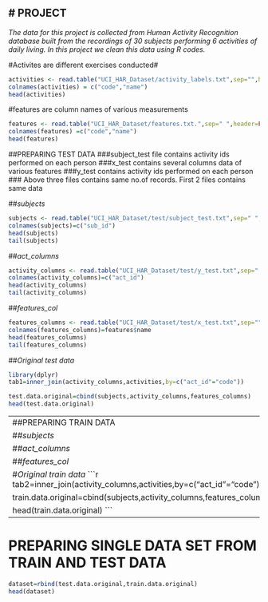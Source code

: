 # PROJECT
----------

*The data for this project is collected from  Human Activity Recognition database built from the recordings of 30 subjects performing 6 activities of daily living.
In this project we clean this data using R codes.*

#Activites are different exercises conducted#

```r
activities <- read.table("UCI_HAR_Dataset/activity_labels.txt",sep="",header=FALSE)
colnames(activities) = c("code","name")
head(activities)
```
#features are column names of various measurements
```r
features <- read.table("UCI_HAR_Dataset/features.txt.",sep=" ",header=FALSE)
colnames(features) =c("code","name")
head(features)
```

##PREPARING TEST DATA
###subject_test file contains activity ids performed on each person
###x_test contains several columns data of various features
###y_test contains activity ids performed on each person
### Above three files contains same no.of records. First 2 files contains same data

##*subjects*
```r
subjects <- read.table("UCI_HAR_Dataset/test/subject_test.txt",sep=" ",header=FALSE)
colnames(subjects)=c("sub_id")
head(subjects)
tail(subjects)
```

##*act_columns*
```r
activity_columns <- read.table("UCI_HAR_Dataset/test/y_test.txt",sep=" ",header=FALSE)
colnames(activity_columns)=c("act_id")
head(activity_columns)
tail(activity_columns)
```

##*features_col*
```r
features_columns <- read.table("UCI_HAR_Dataset/test/x_test.txt",sep="",header=FALSE)
colnames(features_columns)=features$name
head(features_columns)
tail(features_columns)
```

##*Original test data*
```r
library(dplyr)
tab1=inner_join(activity_columns,activities,by=c("act_id"="code"))

test.data.original=cbind(subjects,activity_columns,features_columns)
head(test.data.original)
```
----------------------------------------------------------------------------------------------
##PREPARING TRAIN DATA

##*subjects*
```r
subjects <- read.table("UCI_HAR_Dataset/train/subject_train.txt",sep="",header=F)
colnames(subjects)<- c("sub_id")
head(subjects)
```

##*act_columns*
```r
activity_columns <- read.table("UCI_HAR_Dataset/train/y_train.txt",sep=" ",header=FALSE)
colnames(activity_columns) <- c("act_id")
head(activity_columns)
```

##*features_col*
```r
features_columns<- read.table("UCI_HAR_Dataset/train/X_train.txt",sep="",header=FALSE)
colnames(features_columns) <- features$name
head(features_columns)
```

#*Original train data*
```r
tab2=inner_join(activity_columns,activities,by=c("act_id"="code"))

train.data.original=cbind(subjects,activity_columns,features_columns)

head(train.data.original)
```
-------------------------------------------------------------------------------------------

# PREPARING SINGLE DATA SET FROM TRAIN AND TEST DATA

```r
dataset=rbind(test.data.original,train.data.original)
head(dataset)
```
